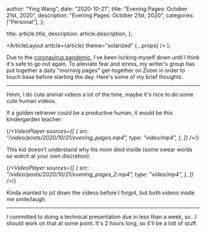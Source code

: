 
  author: "Ying Wang",
  date: "2020-10-21",
  title: "Evening Pages: October 21st, 2020",
  description: "Evening Pages: October 21st, 2020",
  categories: ["Personal"],
};

  title: article.title,
  description: article.description,
};

  <ArticleLayout article={article} theme="solarized" {...props} />
);

Due to the [coronavirus
pandemic](https://en.wikipedia.org/wiki/2019-20_coronavirus_pandemic), I've been
locking myself down until I think it's safe to go out again. To alleviate fear
and stress, my writer's group has put together a daily "morning pages"
get-together on Zoom in order to touch base before starting the day. Here's some
of my brief thoughts.

---

Hmm, I do cute animal videos a lot of the time, maybe it's nice to do some cute
human videos.

If a golden retriever could be a productive human, it would be this kindergarden
teacher:

{/*<VideoPlayer
  sources={[
    {
      src: "/video/posts/2020/10/21/evening_pages.mp4",
      type: "video/mp4",
    },
  ]}
/>*/}

This kid doesn't understand why his mom died inside (some swear words so watch at
your own discretion):

{/*<VideoPlayer
  sources={[
    {
      src: "/video/posts/2020/10/21/evening_pages_2.mp4",
      type: "video/mp4",
    },
  ]}
/>*/}

Kinda wanted to jot down the videos before I forgot, but both videos made me
smile/laugh.

---

I committed to doing a technical presentation due in less than a week, so...I
should work on that at some point. It's 2 hours long, so it'll be a lott of
stuff.
